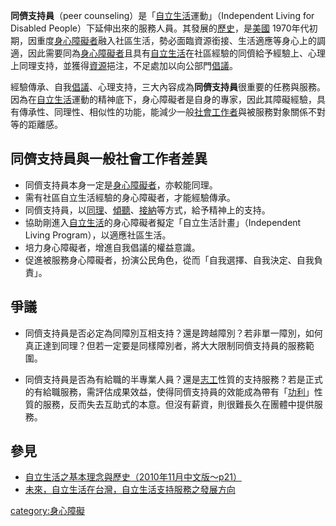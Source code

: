 '''同儕支持員'''（peer counseling）是「[[自立生活|自立生活]]運動」（Independent Living for Disabled People）下延伸出來的服務人員。其發展的[[歷史|歷史]]，是[[美國|美國]] 1970年代初期，因重度[[身心障礙者|身心障礙者]]融入社區生活，勢必面臨資源銜接、生活適應等身心上的調適，因此需要同為[[身心障礙者|身心障礙者]]且具有[[自立生活|自立生活]]在社區經驗的同儕給予經驗上、心理上同理支持，並獲得[[資源|資源]]挹注，不足處加以向公部門[[倡議|倡議]]。

經驗傳承、自我[[倡議|倡議]]、心理支持，三大內容成為'''同儕支持員'''很重要的任務與服務。因為在[[自立生活|自立生活]]運動的精神底下，身心障礙者是自身的專家，因此其障礙經驗，具有傳承性、同理性、相似性的功能，能減少一般[[社會工作者|社會工作者]]與被服務對象關係不對等的距離感。

== 同儕支持員與一般社會工作者差異 ==

* 同儕支持員本身一定是[[身心障礙者|身心障礙者]]，亦較能同理。
* 需有社區自立生活經驗的身心障礙者，才能經驗傳承。
* 同儕支持員，以[[同理心|同理]]、[[傾聽|傾聽]]、[[接納|接納]]等方式，給予精神上的支持。
* 協助剛進入[[自立生活|自立生活]]的身心障礙者擬定「自立生活計畫」（Independent Living Program），以適應社區生活。
* 培力身心障礙者，增進自我倡議的權益意識。
* 促進被服務身心障礙者，扮演公民角色，從而「自我選擇、自我決定、自我負責」。

== 爭議 ==

* 同儕支持員是否必定為同障別互相支持？還是跨越障別？若非單一障別，如何真正達到同理？但若一定要是同樣障別者，將大大限制同儕支持員的服務範圍。

* 同儕支持員是否為有給職的半專業人員？還是[[志工|志工]]性質的支持服務？若是正式的有給職服務，需評估成果效益，使得同儕支持員的效能成為帶有「[[功利|功利]]」性質的服務，反而失去互助式的本意。但沒有薪資，則很難長久在團體中提供服務。

== 參見 ==

* [https://web.archive.org/web/20111210020601/http://www.vitality.org.tw/html/books.php 自立生活之基本理念與歷史（2010年11月中文版～p21）] 
* [http://www.enable.org.tw/iss/pdf/201112-3.pdf 未來，自立生活在台灣，自立生活支持服務之發展方向] 

[[category:身心障礙|category:身心障礙]]